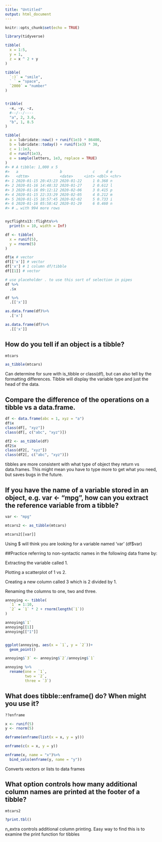 ```yaml
---
title: "Untitled"
output: html_document
---
```


```r
knitr::opts_chunk$set(echo = TRUE)
```

```r
library(tidyverse)

tibble(
  x = 1:5,
  y = 1, 
  z = x ^ 2 + y
)

tibble(
  `:)` = "smile",
  ` ` = "space",
  `2000` = "number"
)


tribble(
  ~x, ~y, ~z,
  #--/--/----
  "a", 2, 3.6,
  "b", 1, 8.5
)
```


```r
tibble(
  a = lubridate::now() + runif(1e3) * 86400,
  b = lubridate::today() + runif(1e3) * 30,
  c = 1:1e3,
  d = runif(1e3),
  e = sample(letters, 1e3, replace = TRUE)
)
#> # A tibble: 1,000 x 5
#>   a                   b              c     d e    
#>   <dttm>              <date>     <int> <dbl> <chr>
#> 1 2020-01-15 20:43:23 2020-01-22     1 0.368 n    
#> 2 2020-01-16 14:48:32 2020-01-27     2 0.612 l    
#> 3 2020-01-16 09:12:12 2020-02-06     3 0.415 p    
#> 4 2020-01-15 22:33:29 2020-02-05     4 0.212 m    
#> 5 2020-01-15 18:57:45 2020-02-02     5 0.733 i    
#> 6 2020-01-16 05:58:42 2020-01-29     6 0.460 n    
#> # … with 994 more rows


nycflights13::flights%>%
  print(n = 10, width = Inf)
```

```r
df <- tibble(
  x = runif(5),
  y = rnorm(5)
)

df$x # vector
df[['x']] # vector
df['x'] # 1 column df/tibble
df[[1]] # vector

# use placeholder . to use this sort of selection in pipes
df %>%
  .$x

df %>%
  .[['x']]

as.data.frame(df)%>%
  .['x']

as.data.frame(df)%>%
  .[['x']]
```

## How do you tell if an object is a tibble?
```r
mtcars

as_tibble(mtcars)
```

Can determine for sure with is_tibble or class(df), but can also tell by the formatting differences.
Tibble will display the variable type and just the head of the data.


## Compare the difference of the operations on a tibble vs a data.frame.
```r
df <- data.frame(abc = 1, xyz = "a")
df$x
class(df[, "xyz"])
class(df[, c("abc", "xyz")])

df2 <- as_tibble(df)
df2$x
class(df2[, "xyz"])
class(df2[, c("abc", "xyz")])
```

tibbles are more consistent with what type of object they return vs data.frames. This might mean you have to type more to get 
what you need, but saves bugs in the future.


## If you have the name of a variable stored in an object, e.g. var <- "mpg", how can you extract the reference variable from a tibble?
```r
var <- "mpg"

mtcars2 <- as_tibble(mtcars)

mtcars2[[var]]
```

Using $ will think you are looking for a variable named 'var' (df$var)


##Practice referring to non-syntactic names in the following data frame by:

Extracting the variable called 1.

Plotting a scatterplot of 1 vs 2.

Creating a new column called 3 which is 2 divided by 1.

Renaming the columns to one, two and three.
```r
annoying <- tibble(
  `1` = 1:10,
  `2` = `1` * 2 + rnorm(length(`1`))
)

annoying$`1`
annoying[[1]]
annoying[["1"]]


ggplot(annoying, aes(x = `1`, y = `2`))+
  geom_point()

annoying$`3` <- annoying$`2`/annoying$`1`

annoying %>%
  rename(one = `1`,
         two = `2`,
         three = `3`)
```


## What does tibble::enframe() do? When might you use it?
```r
??enframe

x <- runif(5)
y <- rnorm(5)

deframe(enframe(list(x = x, y = y)))

enframe(c(x = x, y = y))

enframe(x, name = "x")%>%
  bind_cols(enframe(y, name = "y"))
```
Converts  vectors or lists to data frames

## What option controls how many additional column names are printed at the footer of a tibble?

```r
mtcars2

?print.tbl()
```

n_extra controls additional column printing. Easy way to find this is to examine the print function for tibbles

